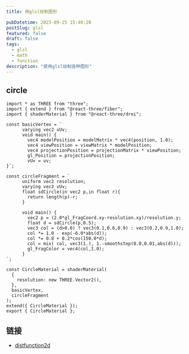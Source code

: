 ```yaml
---
title: 用glsl绘制图形

pubDatetime: 2023-09-25 15:40:20
postSlug: glsl
featured: false
draft: false
tags:
  - glsl
  - math
  - function
description: "使用glsl绘制各种图形"
---
```


## circle

```tsx
import * as THREE from "three";
import { extend } from "@react-three/fiber";
import { shaderMaterial } from "@react-three/drei";

const basicVertex = ` 
      varying vec2 vUv;
      void main() {
        vec4 modelPosition = modelMatrix * vec4(position, 1.0);
        vec4 viewPosition = viewMatrix * modelPosition;
        vec4 projectionPosition = projectionMatrix * viewPosition;
        gl_Position = projectionPosition;
        vUv = uv;
}`;

const circleFragment = `
      uniform vec2 resolution;
      varying vec2 vUv;
      float sdCircle(in vec2 p,in float r){
        return length(p)-r;
      }

      void main() {
        vec2 p = (2.0*gl_FragCoord.xy-resolution.xy)/resolution.y;
	    float d = sdCircle(p,0.5);
        vec3 col = (d>0.0) ? vec3(0.1,0.6,0.9) : vec3(0.2,0.9,1.0);
        col *= 1.0 - exp(-6.0*abs(d));
	    col *= 0.8 + 0.2*cos(150.0*d);
	    col = mix( col, vec3(1.), 1.-smoothstep(0.0,0.01,abs(d)));
	    gl_FragColor = vec4(col,1.0);
      }
`;

const CircleMaterial = shaderMaterial(
  {
    resolution: new THREE.Vector2(),
  },
  basicVertex,
  circleFragment
);
extend({ CircleMaterial });
export { CircleMaterial };
```


<Graph client:load />


<Makio client:only="react" />

## 链接

- [distfunction2d](https://iquilezles.org/articles/distfunctions2d/)
